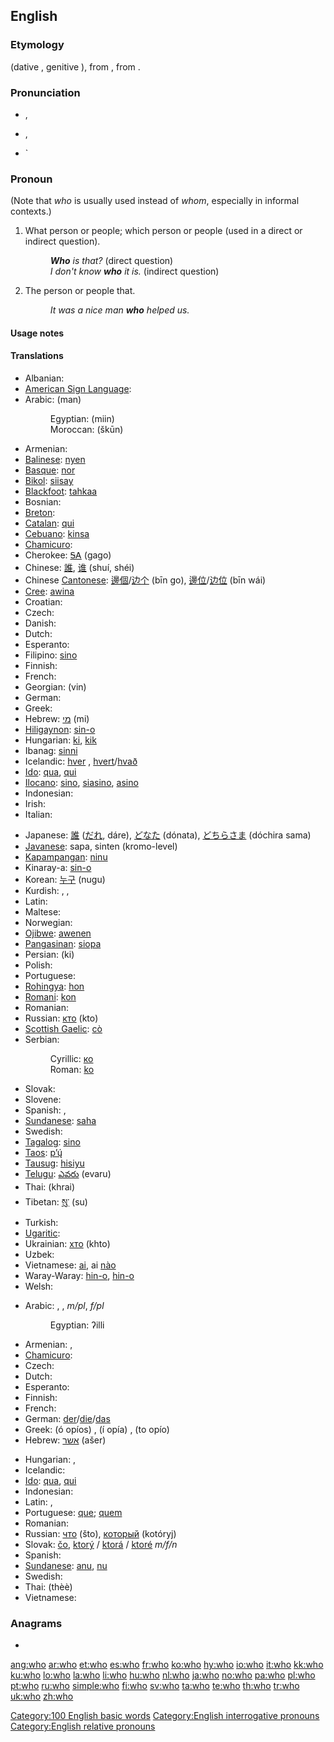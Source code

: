 ==English==
{{rank|me|an|we|43|who|said|would|been}}

===Etymology===
{{etyl|ang}} {{term|hwa|hwā|lang=ang}} (dative {{term|hwam|hwām|lang=ang}}, genitive {{term|hwæs|lang=ang}}), from {{proto|Germanic|khwas||khwes||khwo}}, from {{proto|Indo-European|kʷos}}.

===Pronunciation===
* {{a|UK}} {{IPA|/huː/}}, {{SAMPA|/hu:/}}
* {{a|US}} {{IPA|/hu/}}, {{SAMPA|/hu/}}
* {{audio|en-us-who.ogg|Audio (US)}}`
*: {{rhymes|uː}}

===Pronoun===
{{en-pron|desc=singular or plural, nominative case|possessive|whose|objective case|whom|or who}}

(Note that ''who'' is usually used instead of ''whom'', especially in informal contexts.)

# {{context|interrogative pronoun}} What person or people; which person or people (used in a direct or indirect question).
#: '''''Who''' is that?'' (direct question)
#: ''I don't know '''who''' it is.'' (indirect question)
# {{context|relative pronoun}} The person or people that.
#: ''It was a nice man '''who''' helped us.''

====Usage notes====
{{who vs. whom}}

====Translations====
{{trans-top|who? (interrogative pronoun)}}
* Albanian: {{t-|sq|kush|xs=Albanian}}
* [[American Sign Language]]: {{tø|ase|L@Chin-ThumbBack Squeeze}}
* Arabic: {{Arab|[[من|مَنْ]]}} (man)
*: Egyptian: {{Arab|[[مين]]}} (miin)
*: Moroccan: {{Arab|[[شكون]]}} (škūn)
* Armenian: {{t-|hy|ով|tr=ov|sc=Armn|xs=Armenian}}
* [[Balinese]]: [[nyen]]
* [[Basque]]: [[nor]]
* [[Bikol]]: [[siisay]]
* [[Blackfoot]]: [[tahkaa]]
* Bosnian: {{t-|bs|ko}}
* [[Breton]]: {{t+|br|piv|xs=Breton}}
* [[Catalan]]: [[qui]]
* [[Cebuano]]: [[kinsa]]
* [[Chamicuro]]: {{tø|ccc|na'shanana}}
* Cherokee: [[ᎦᎪ]] (gago)
* Chinese: [[誰]], [[谁]] (shuí, shéi)
* Chinese [[Cantonese]]: [[邊個]]/[[边个]] (bīn go), [[邊位]]/[[边位]] (bīn wái)
* [[Cree]]: [[awina]]
* Croatian: {{t+|hr|tko}}
* Czech: {{t+|cs|kdo}}
* Danish: {{t-|da|hvem}}
* Dutch: {{t+|nl|wie}}
* Esperanto: {{t+|eo|kiu|xs=Esperanto}}
* Filipino: [[sino]]
* Finnish: {{t+|fi|kuka}}
* French: {{t+|fr|qui}}
* Georgian: {{t-|ka|ვინ|xs=Georgian}} (vin)
* German: {{t+|de|wer}}
* Greek: {{t+|el|ποιος|m|tr=poios|sc=Grek}}
* Hebrew: [[מי]] (mi)
* [[Hiligaynon]]: [[sin-o]]
* Hungarian: [[ki]], [[kik]] {{p}}
* Ibanag: [[sinni]]
* Icelandic: [[hver]] {{m|f}}, [[hvert]]/[[hvað]] {{n}}
* [[Ido]]: [[qua]], [[qui]] {{p}}
* [[Ilocano]]: [[sino]], [[siasino]], [[asino]]
* Indonesian: {{t+|id|siapa|xs=Indonesian}}
* Irish: {{t-|ga|cé|xs=Irish}}
* Italian: {{t+|it|chi}}
{{trans-mid}}
* Japanese: [[誰]] ([[だれ]], dáre), [[どなた]] (dónata), [[どちらさま]] (dóchira sama)
* [[Javanese]]: sapa, sinten (kromo-level)
* [[Kapampangan]]: [[ninu]]
* Kinaray-a: [[sin-o]]
* Korean: [[누구]] (nugu)
* Kurdish: {{t+|ku|kî}}, {{t+|ku|kê}}, {{t+|ku|کێ|sc=ku-Arab}}
* Latin: {{t+|la|quis|m|f}}
* Maltese: {{t-|mt|li|xs=Maltese}}
* Norwegian: {{t+|no|hvem}}
* [[Ojibwe]]: [[awenen]]
* [[Pangasinan]]: [[siopa]]
* Persian: {{fa-Arab|[[کی]]}} (ki)
* Polish: {{t+|pl|kto}}
* Portuguese: {{t+|pt|quem}}
* [[Rohingya]]: [[hon]]
* [[Romani]]: [[kon]]
* Romanian: {{t-|ro|cine}}
* Russian: [[кто]] (kto)
* [[Scottish Gaelic]]: [[cò]]
* Serbian:
*: Cyrillic: [[ко#Serbian|ко]]
*: Roman: [[ko#Serbian|ko]]
* Slovak: {{t-|sk|kto}}
* Slovene: {{t+|sl|kdo}}
* Spanish: {{t+|es|quién}}, {{t-|es|quiénes|p}}
* [[Sundanese]]: [[saha]]
* Swedish: {{t+|sv|vem}}
* [[Tagalog]]: [[sino]]
* [[Taos]]: [[p’ų́]]
* [[Tausug]]: [[hisiyu]]
* [[Telugu]]: [[ఎవరు]] (evaru)
* Thai: {{Thai|[[ใคร]]}} (khrai)
* Tibetan: [[སུ་]] (su)
* Turkish: {{t+|tr|kim}}
* [[Ugaritic]]: {{tø|uga|𐎎𐎊|tr=my|sc=Ugar|xs=Ugaritic}}
* Ukrainian: [[хто]] (khto)
* Uzbek: {{t|uz|kim}}
* Vietnamese: [[ai]], ai [[nào]]
* Waray-Waray: [[hin-o]], [[hin-o]]
* Welsh: {{t-|cy|pwy|xs=Welsh}}
{{trans-bottom}}

{{trans-top|who (relative pronoun)}}
* Arabic: {{Arab|[[الذي|اَلّذِي]]}} {{unicode|(allaðíː)}} {{m}}, {{Arab|[[التي|اَلّتِي]]}} {{unicode|(allatíː)}} {{f}}, {{Arab|[[الذين|اَلّذِينَ]]}} {{unicode|(allaðíːna)}} ''m/pl'', {{Arab|[[اللواتي|اَلّلوَاتِي]]}} {{unicode|(allawáːti)}} ''f/pl''
*: Egyptian: ʔilli
* Armenian: {{t-|hy|որ|tr=or|sc=Armn|xs=Armenian}}, {{t|hy|որը|tr=orë|sc=Armn|xs=Armenian}}
* [[Chamicuro]]: {{tø|ccc|na'shanana}}
* Czech: {{t+|cs|který}}
* Dutch: {{t+|nl|die}}
* Esperanto: {{t+|eo|kiu|xs=Esperanto}}
* Finnish: {{t+|fi|joka}}
* French: {{t+|fr|qui}}
* German: [[der]]/[[die]]/[[das]]
* Greek: {{t-|el|ο οποίος|sc=Grek}} (ó opíos) {{m}}, {{t-|el|η οποία|sc=Grek}} (í opía) {{f}}, {{t-|el|το οποίο|sc=Grek}} (to opío) {{n}}
* Hebrew: [[אשר]] (ašer)
{{trans-mid}}
* Hungarian: {{t+|hu|aki}}, {{t+|hu|akik|p}}
* Icelandic: {{t+|is|sem}}
* [[Ido]]: [[qua]], [[qui]] {{p}}
* Indonesian: {{t-|id|yang|xs=Indonesian}}
* Latin: {{t+|la|qui|m}}, {{t-|la|quae|f}}
* Portuguese: [[que]]; [[quem]]
* Romanian: {{t-|ro|care}}
* Russian: [[что]] (što), [[который]] (kotóryj) {{m}}
* Slovak: [[čo]], [[ktorý]] / [[ktorá]] / [[ktoré]] ''m/f/n''
* Spanish: {{t+|es|quien}}
* [[Sundanese]]: [[anu]], [[nu]]
* Swedish: {{t+|sv|som}}
* Thai: {{Thai|[[ที่]]}} (thèè)
* Vietnamese: {{t+|vi|mà|xs=Vietnamese}}
{{trans-bottom}}

===Anagrams===
* {{alphagram|[[how]]}}

[[Category:100 English basic words]]
[[Category:English interrogative pronouns]]
[[Category:English relative pronouns]]

[[ang:who]]
[[ar:who]]
[[et:who]]
[[es:who]]
[[fr:who]]
[[ko:who]]
[[hy:who]]
[[io:who]]
[[it:who]]
[[kk:who]]
[[ku:who]]
[[lo:who]]
[[la:who]]
[[li:who]]
[[hu:who]]
[[nl:who]]
[[ja:who]]
[[no:who]]
[[pa:who]]
[[pl:who]]
[[pt:who]]
[[ru:who]]
[[simple:who]]
[[fi:who]]
[[sv:who]]
[[ta:who]]
[[te:who]]
[[th:who]]
[[tr:who]]
[[uk:who]]
[[zh:who]]
